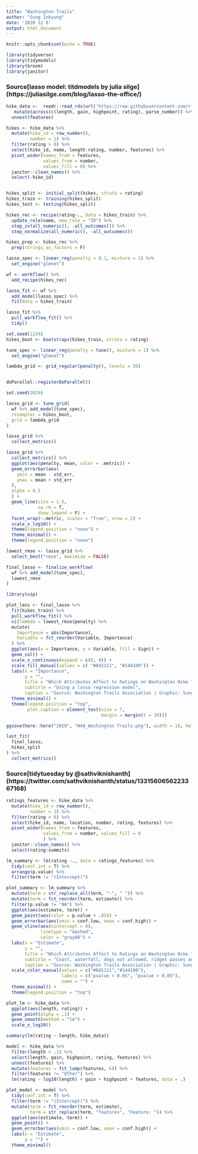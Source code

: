 ```yaml
---
title: "Washington Trails"
author: "Sung Inkyung"
date: '2020 12 6'
output: html_document
---
```


```r
knitr::opts_chunk$set(echo = TRUE)
```

```r
library(tidyverse)
library(tidymodels)
library(broom)
library(janitor)
```

### Source[lasso model: titdmodels by julia silge] (https://juliasilge.com/blog/lasso-the-office/)

```r
hike_data <-  readr::read_rds(url('https://raw.githubusercontent.com/rfordatascience/tidytuesday/master/data/2020/2020-11-24/hike_data.rds')) %>% 
   mutate(across(c(length, gain, highpoint, rating), parse_number)) %>% 
  unnest(features)

```

```r
hikes <- hike_data %>% 
  mutate(hike_id = row_number(),
         number = 1) %>% 
  filter(rating > 0) %>%
  select(hike_id, name, length:rating, number, features) %>% 
  pivot_wider(names_from = features,
              values_from = number, 
              values_fill = 0) %>% 
  janitor::clean_names() %>% 
  select(-hike_id)


hikes_split <- initial_split(hikes, strata = rating)
hikes_train <- training(hikes_split)
hikes_test <- testing(hikes_split)

hikes_rec <- recipe(rating~., data = hikes_train) %>% 
  update_role(name, new_role = "ID") %>% 
  step_zv(all_numeric(), -all_outcomes()) %>% 
  step_normalize(all_numeric(), -all_outcomes())

hikes_prep <- hikes_rec %>% 
  prep(strings_as_factors = F)

```


```r
lasso_spec <- linear_reg(penalty = 0.1, mixture = 1) %>%
  set_engine("glmnet")

wf <- workflow() %>%
  add_recipe(hikes_rec)

lasso_fit <- wf %>%
  add_model(lasso_spec) %>%
  fit(data = hikes_train)

lasso_fit %>%
  pull_workflow_fit() %>%
  tidy()
```


```r
set.seed(1234)
hikes_boot <- bootstraps(hikes_train, strata = rating)

tune_spec <- linear_reg(penalty = tune(), mixture = 1) %>%
  set_engine("glmnet")

lambda_grid <- grid_regular(penalty(), levels = 50)


doParallel::registerDoParallel()

set.seed(2020)

lasso_grid <- tune_grid(
  wf %>% add_model(tune_spec),
  resamples = hikes_boot,
  grid = lambda_grid
)

lasso_grid %>%
  collect_metrics()
```


```r
lasso_grid %>%
  collect_metrics() %>%
  ggplot(aes(penalty, mean, color = .metric)) +
  geom_errorbar(aes(
    ymin = mean - std_err,
    ymax = mean + std_err
  ),
  alpha = 0.5
  ) +
  geom_line(size = 1.5,
            na.rm = T,
            show.legend = F) +
  facet_wrap(~.metric, scales = "free", nrow = 2) +
  scale_x_log10() +
  theme(legend.position = "none") +
  theme_minimal() +
  theme(legend.position = "none")

```
```r
lowest_rmse <- lasso_grid %>%
  select_best("rmse", maximize = FALSE)

final_lasso <- finalize_workflow(
  wf %>% add_model(tune_spec),
  lowest_rmse
)
```


```r
library(vip)

plot_lass <- final_lasso %>%
  fit(hikes_train) %>%
  pull_workflow_fit() %>%
  vi(lambda = lowest_rmse$penalty) %>%
  mutate(
    Importance = abs(Importance),
    Variable = fct_reorder(Variable, Importance)
  ) %>%
  ggplot(aes(x = Importance, y = Variable, fill = Sign)) +
  geom_col() +
  scale_x_continuous(expand = c(0, 0)) +
  scale_fill_manual(values = c( "#8d1111", "#144100")) +
  labs(x = "Importance",
       y = "",
       title = "Which Attributes Affect to Ratings on Washington Hike Trails",
       subtitle = "Using a lasso regression model",
       caption = "Source: Washington Trails Association | Graphic: Sung Inkyung") +
  theme_minimal() +
  theme(legend.position = "top",
        plot.caption = element_text(size = 7,
                                    margin = margin(t = 30)))

ggsave(here::here("2020", "W48_Washington Trails.png"), width = 18, height = 13, units = "cm")
```


```r
last_fit(
  final_lasso,
  hikes_split
) %>%
  collect_metrics()
```
### Source[tidytuesday by @sathviknishanth] (https://twitter.com/sathviknishanth/status/1331560656223367168)
```r
ratings_features <- hike_data %>% 
  mutate(hike_id = row_number(),
         number = 1) %>% 
  filter(rating > 0) %>% 
  select(hike_id, name, location, number, rating, features) %>% 
  pivot_wider(names_from = features,
              values_from = number, values_fill = 0
              ) %>% 
  janitor::clean_names() %>% 
  select(rating:summits)

lm_summary <- lm(rating ~., data = ratings_features) %>% 
  tidy(conf.int = T) %>% 
  arrange(p.value) %>% 
  filter(term != "(Intercept)")

plot_summary <- lm_summary %>% 
  mutate(term = str_replace_all(term, "-", " ")) %>% 
  mutate(term = fct_reorder(term, estimate)) %>% 
  filter(p.value != "NA") %>% 
  ggplot(aes(estimate, term)) +
  geom_point(aes(color = p.value > .05)) +
  geom_errorbar(aes(xmin = conf.low, xmax = conf.high)) +
  geom_vline(aes(xintercept = 0), 
             linetype = "dashed",
             color = "gray60") +
  labs(x = "Estimate",
       y = "",
       title = "Which Attributes Affect to Ratings on Washington Hike Trails",
       subtitle = "Coast, waterfall, dogs not allowed, ridges passes and campsites avalilability are attractive attributes to people consistantly",
       caption = "Source: Washington Trails Association | Graphic: Sung Inkyung") +
  scale_color_manual(values = c("#8d1111","#144100"),
                     labels = c("pvalue < 0.05", "pvalue > 0.05"),
                     name = "") +
  theme_minimal() +
  theme(legend.position = "top")
```

```r
plot_lm <- hike_data %>% 
  ggplot(aes(length, rating)) +
  geom_point(alpha = .1) +
  geom_smooth(method = "lm") +
  scale_x_log10()

summary(lm(rating ~ length, hike_data))
```


```r
model <- hike_data %>% 
  filter(length > .1) %>%
  select(length, gain, highpoint, rating, features) %>% 
  unnest(features) %>% 
  mutate(features = fct_lump(features, 6)) %>% 
  filter(features != "Other") %>% 
  lm(rating ~ log10(length) + gain + highpoint + features, data = .)

plot_model <- model %>% 
  tidy(conf.int = T) %>% 
  filter(term != "(Intercept)") %>% 
  mutate(term = fct_reorder(term, estimate),
         term = str_replace(term, "features", "Feature: ")) %>% 
  ggplot(aes(estimate, term)) +
  geom_point() +
  geom_errorbar(aes(xmin = conf.low, xmax = conf.high)) +
  labs(x = "Estimate",
       y = "") +
  theme_minimal()

```
